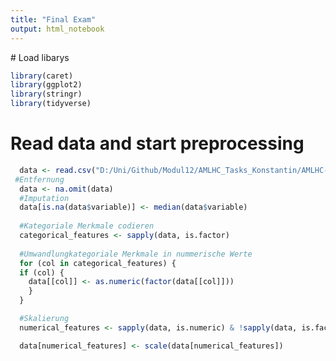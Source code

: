 ```yaml
---
title: "Final Exam"
output: html_notebook
---
```


 # Load libarys
```r

library(caret)
library(ggplot2)
library(stringr)
library(tidyverse)

```


# Read data and start preprocessing
```r
  data <- read.csv("D:/Uni/Github/Modul12/AMLHC_Tasks_Konstantin/AMLHC-final-exam/ckd-dataset.csv")
 #Entfernung
  data <- na.omit(data)
  #Imputation
  data[is.na(data$variable)] <- median(data$variable)
  
  #Kategoriale Merkmale codieren
  categorical_features <- sapply(data, is.factor)
  
  #Umwandlungkategoriale Merkmale in nummerische Werte
  for (col in categorical_features) {
  if (col) {
    data[[col]] <- as.numeric(factor(data[[col]]))
    }
  }

  #Skalierung
  numerical_features <- sapply(data, is.numeric) & !sapply(data, is.factor)

  data[numerical_features] <- scale(data[numerical_features])


```



